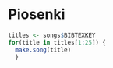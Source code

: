 # Piosenki

```r
titles <- songs$BIBTEXKEY
for(title in titles[1:25]) {
  make.song(title)
  }
```

